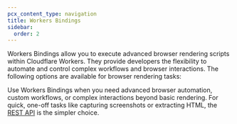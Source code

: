 ```yaml
---
pcx_content_type: navigation
title: Workers Bindings
sidebar:
  order: 2
---
```



Workers Bindings allow you to execute advanced browser rendering scripts within Cloudflare Workers. They provide developers the flexibility to automate and control complex workflows and browser interactions. The following options are available for browser rendering tasks:

<DirectoryListing />

Use Workers Bindings when you need advanced browser automation, custom workflows, or complex interactions beyond basic rendering. For quick, one-off tasks like capturing screenshots or extracting HTML, the [REST API](/browser-rendering/rest-api/) is the simpler choice.
